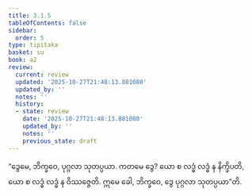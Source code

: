 ```yaml
---
title: 3.1.5
tableOfContents: false
sidebar:
  order: 5
type: tipitaka
basket: su
book: a2
review:
  current: review
  updated: '2025-10-27T21:48:13.881080'
  updated_by: ''
  notes: ''
  history:
  - state: review
    date: '2025-10-27T21:48:13.881080'
    updated_by: ''
    notes: ''
    previous_state: draft
---
```



<ReviewStatus review={frontmatter.review} showDetails={true} />

<HypothesisAnnotation frontmatter={frontmatter} />

<DynamicBreadcrumb />

<Division number="123" book="a2" e="ch" v="15" p="86">

<Paragraph number="208" book="a2">
“ဒွေမေ, ဘိက္ခဝေ, ပုဂ္ဂလာ သုတပ္ပယာ. ကတမေ ဒွေ? ယော စ လဒ္ဓံ လဒ္ဓံ န နိက္ခိပတိ, ယော စ လဒ္ဓံ လဒ္ဓံ န ဝိဿဇ္ဇေတိ. ဣမေ ခေါ, ဘိက္ခဝေ, ဒွေ ပုဂ္ဂလာ သုတပ္ပယာ”တိ.
</Paragraph>
</Division>